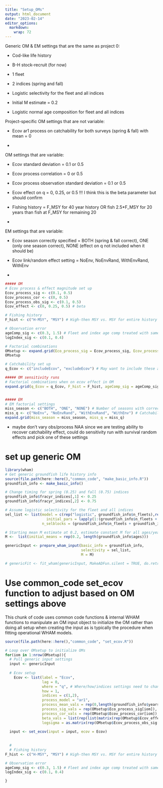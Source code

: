 ```yaml
---
title: "Setup_OMs"
output: html_document
date: "2023-02-14"
editor_options: 
  markdown: 
    wrap: 72
---
```


Generic OM & EM settings that are the same as project 0:

-   Cod-like life history

-   B-H stock-recruit (for now)

-   1 fleet

-   2 indices (spring and fall)

-   Logistic selectivity for the fleet and all indices

-   Initial M estimate = 0.2

-   Logistic normal age composition for fleet and all indices

Project-specific OM settings that are not variable:

-   Ecov ar1 process on catchability for both surveys (spring & fall)
    with mean = 0

-   

OM settings that are variable:

-   Ecov standard deviation = 0.1 or 0.5

-   Ecov process correlation = 0 or 0.5

-   Ecov process observation standard deviation = 0.1 or 0.5

-   Ecov effect on q = 0, 0.25, or 0.5 !!! I think this is the beta
    parameter but should confirm

-   Fishing history = F_MSY for 40 year history OR fish 2.5\*F_MSY for
    20 years than fish at F_MSY for remaining 20

-   

EM settings that are variable:

-   Ecov season correctly specified = BOTH (spring & fall correct), ONE
    (only one season correct), NONE (effect on q not included when it
    should be)

-   Ecov link/random effect setting = NoEnv, NoEnvRand, WithEnvRand,
    WithEnv

-   

```r
##### OM
# Ecov process & effect magnitude set up
Ecov_process_sig <- c(0.1, 0.5)
Ecov_process_cor <- c(0, 0.5)
Ecov_process_obs_sig <- c(0.1, 0.5)
Ecov_effect <- c(0, 0.25, 0.5) # beta

# Fishing history
F_hist <- c("H-MSY", "MSY") # High-then MSY vs. MSY for entire history

# Observation error
ageComp_sig <- c(0.3, 1.5) # Fleet and index age comp treated with same error
logIndex_sig <- c(0.1, 0.4)

# Factorial combinations
OMsetup <- expand.grid(Eco_process_sig = Ecov_process_sig, Ecov_process_cor = Ecov_process_cor, Ecov_process_obs_sig = Ecov_process_obs_sig, Ecov_effect = Ecov_effect, F_hist = F_hist, ageComp_sig = ageComp_sig, logIndex_sig = logIndex_sig)
OMsetup

# Catchability set up
q_Ecov <- c("includeEcov", "excludeEcov") # May want to include these as a sensitivity run to compare what happens if OM has no ecov effect but EM assumes there is one (ecov process setup won't matter since fitting to data without effect specified in model)

##### OM sensitivity runs
# Factorial combinations when on ecov effect in OM
expand.grid(q_Ecov = q_Ecov, F_hist = F_hist, ageComp_sig = ageComp_sig, logIndex_sig = logIndex_sig) # probably do a subset, we have to decide what subset


##### EM
# EM factorial settings
miss_season <- c("BOTH", "ONE", "NONE") # Number of seasons with correctly specified effect, assumes 2 survey indices (spring & fall)
miss_q <- c("NoEnv", "NoEnvRand", "WithEnvRand", "WithEnv") # Catchability setup for EM
expand.grid(miss_season = miss_season, miss_q = miss_q)
```

-   maybe don't vary obs/process NAA since we are testing ability to
    recover catchability effect, could do sensitivity run with survival
    random effects and pick one of these settings

# set up generic OM

```r
library(wham)
# Get generic groundfish life history info
source(file.path(here::here(),"common_code", "make_basic_info.R"))
groundfish_info <- make_basic_info()

# Change timing for spring (0.25) and fall (0.75) indices
groundfish_info$fracyr_indices[,1] <- 0.25
groundfish_info$fracyr_indices[,2] <- 0.75

# Assume logistic selectivity for the fleet and all indices
sel_list <- list(model = c(rep("logistic", groundfish_info$n_fleets),rep("logistic", groundfish_info$n_indices)),
                   initial_pars = lapply(1:(groundfish_info$n_fleets + groundfish_info$n_indices), function(x) c(5,1)),
                 n_selblocks = (groundfish_info$n_fleets + groundfish_info$n_indices))

# Starting mean M estimate at 0.2, estimate constant M for all ages/years
M <-  list(initial_means = rep(0.2, length(groundfish_info$ages)))

genericInput <- prepare_wham_input(basic_info = groundfish_info, 
                                   selectivity = sel_list, 
                                   M = M)

# genericFit <- fit_wham(genericInput, MakeADFun.silent = TRUE, do.retro = FALSE, do.osa = FALSE)

```

# Use common_code set_ecov function to adjust based on OM settings above

This chunk of code uses common code functions & internal WHAM functions
to manipulate an OM input object to initialize the OM rather than doing
all setup when creating the input as is typically the procedure when
fitting operational WHAM models.

```r
source(file.path(here::here(),"common_code", "set_ecov.R"))

# Loop over OMsetup to initialize OMs
for(iom in 1:nrow(OMsetup)){
  # Pull generic input settings
  input <- genericInput
  
  # Ecov setup
    Ecov <- list(label = "Ecov",
                 lag = 0, 
                 where = "q", # Where/how/indices settings need to change if we do sensitivity runs
                 how = 1,
                 indices = c(1,2),
                 process_model = "ar1", 
                 process_mean_vals = rep(0,length(groundfish_info$years)), # End generic inputs for ecov
                 process_sig_vals = rep(OMsetup$Eco_process_sig[iom]),
                 process_cor_vals = rep(OMsetup$Ecov_process_cor[iom]),
                 beta_vals = list(rep(list(matrix(rep(OMsetup$Ecov_effect[iom], length(groundfish_info$ages)), nrow = 1)), 4)), #!!! Why 4 rows?
                 logsigma = as.matrix(rep(OMsetup$Ecov_process_obs_sig[iom], length(groundfish_info$years))))
    
  input <- set_ecov(input = input, ecov = Ecov)
  
  
  # 
  # Fishing history
F_hist <- c("H-MSY", "MSY") # High-then MSY vs. MSY for entire history

# Observation error
ageComp_sig <- c(0.3, 1.5) # Fleet and index age comp treated with same error
logIndex_sig <- c(0.1, 0.4)

}




```
